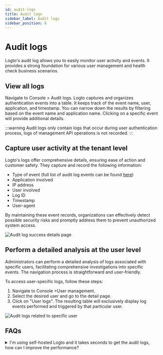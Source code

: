 ```yaml
---
id: audit-logs
title: Audit logs
sidebar_label: Audit logs
sidebar_position: 6
---
```


# Audit logs

Logto's audit log allows you to easily monitor user activity and events. It provides a strong foundation for various user management and health check business scenarios.

## View all logs

Navigate to <CloudLink to="/audit-logs">Console > Audit logs</CloudLink>. Logto captures and organizes authentication events into a table. It keeps track of the event name, user, application, and timestamp. You can narrow down the results by filtering based on the event name and application name. Clicking on a specific event will provide additional details.

:::warning
Audit logs only contain logs that occur during user authentication process, logs of management API operations is not recorded.
:::

## Capture user activity at the tenant level

Logto's logs offer comprehensive details, ensuring ease of action and customer safety. They capture and record the following information:

- Type of event (full list of audit log events can be found [here](https://github.com/logto-io/logto/blob/master/packages/console/src/consts/logs.ts))
- Application involved
- IP address
- User involved
- Log ID
- Timestamp
- User-agent

By maintaining these event records, organizations can effectively detect possible security risks and promptly address them to prevent unauthorized system access.

![Audit log success details page](./assets/audit-log-success-details-page.png)

## Perform a detailed analysis at the user level

Administrators can perform a detailed analysis of logs associated with specific users, facilitating comprehensive investigations into specific events. The navigation process is straightforward and user-friendly.

To access user-specific logs, follow these steps:

1. Navigate to <CloudLink to="/users">Console >User management</CloudLink>.
2. Select the desired user and go to the detail page.
3. Click on "User logs". The resulting table will exclusively display log events performed and triggered by that particular user.

![Audit logs related to specific user](./assets/audit-logs-related-to-specific-user.png)

## FAQs

<details>
<summary>I'm using self-hosted Logto and it takes seconds to get the audit logs, how can I improve the performance?</summary>

OSS users should add cronjob to clean up out-dated audit logs regularly.

</details>
